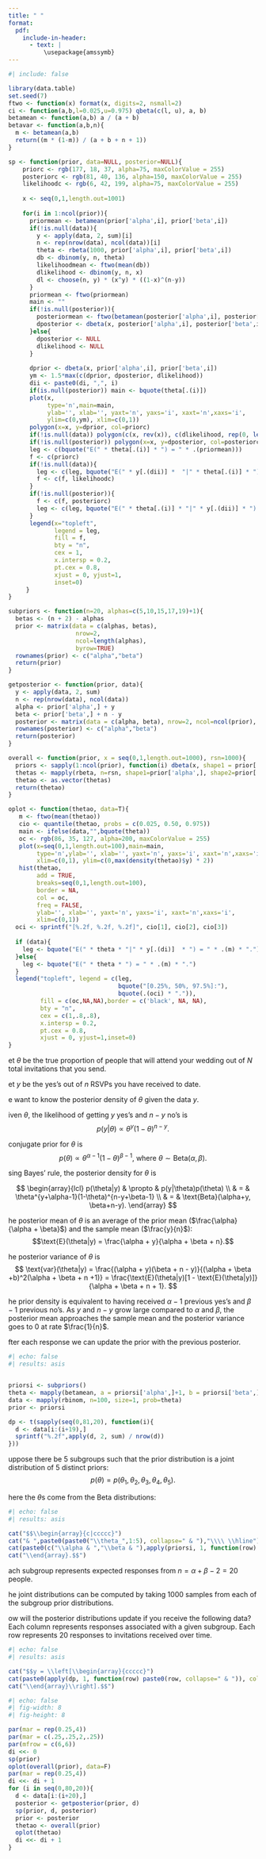 ```yaml
---
title: " "
format:
  pdf:
    include-in-header:
      - text: |
          \usepackage{amssymb}
---
```


```r
#| include: false

library(data.table)
set.seed(7)
ftwo <- function(x) format(x, digits=2, nsmall=2)
ci <- function(a,b,l=0.025,u=0.975) qbeta(c(l, u), a, b)
betamean <- function(a,b) a / (a + b)
betavar <- function(a,b,n){
  m <- betamean(a,b)
  return((m * (1-m)) / (a + b + n + 1))
}

sp <- function(prior, data=NULL, posterior=NULL){
    priorc <- rgb(177, 18, 37, alpha=75, maxColorValue = 255)
    posteriorc <- rgb(81, 40, 136, alpha=150, maxColorValue = 255)
    likelihoodc <- rgb(6, 42, 199, alpha=75, maxColorValue = 255)
    
    x <- seq(0,1,length.out=1001)
    
    for(i in 1:ncol(prior)){
      priormean <- betamean(prior['alpha',i], prior['beta',i])
      if(!is.null(data)){
        y <- apply(data, 2, sum)[i]
        n <- rep(nrow(data), ncol(data))[i]
        theta <- rbeta(1000, prior['alpha',i], prior['beta',i])
        db <- dbinom(y, n, theta)
        likelihoodmean <- ftwo(mean(db))
        dlikelihood <- dbinom(y, n, x)
        dl <- choose(n, y) * (x^y) * ((1-x)^(n-y))
      }
      priormean <- ftwo(priormean)
      main <- ""
      if(!is.null(posterior)){
        posteriormean <- ftwo(betamean(posterior['alpha',i], posterior['beta',i]))
        dposterior <- dbeta(x, posterior['alpha',i], posterior['beta',i])
      }else{
        dposterior <- NULL
        dlikelihood <- NULL
      }
      
      dprior <- dbeta(x, prior['alpha',i], prior['beta',i])
      ym <- 1.5*max(c(dprior, dposterior, dlikelihood))
      dii <- paste0(di, ",", i)
      if(is.null(posterior)) main <- bquote(theta[.(i)])
      plot(x, 
           type='n',main=main,
           ylab='', xlab='', yaxt='n', yaxs='i', xaxt='n',xaxs='i',
           ylim=c(0,ym), xlim=c(0,1))
      polygon(x=x, y=dprior, col=priorc)
      if(!is.null(data)) polygon(c(x, rev(x)), c(dlikelihood, rep(0, length(dlikelihood))), col=likelihoodc)
      if(!is.null(posterior)) polygon(x=x, y=dposterior, col=posteriorc)
      leg <- c(bquote("E(" * theta[.(i)] * ") = " * .(priormean)))
      f <- c(priorc)
      if(!is.null(data)){
        leg <- c(leg, bquote("E(" * y[.(dii)] *  "|" * theta[.(i)] * ") = " * .(likelihoodmean)))
        f <- c(f, likelihoodc)
      }
      if(!is.null(posterior)){
        f <- c(f, posteriorc)
        leg <- c(leg, bquote("E(" * theta[.(i)] * "|" * y[.(dii)] * ") = " * .(posteriormean)))
      }
      legend(x="topleft",
             legend = leg,
             fill = f,
             bty = "n",
             cex = 1,
             x.intersp = 0.2,
             pt.cex = 0.8,
             xjust = 0, yjust=1,
             inset=0)
     }
}

subpriors <- function(n=20, alphas=c(5,10,15,17,19)+1){
  betas <- (n + 2) - alphas
  prior <- matrix(data = c(alphas, betas),
                   nrow=2,
                   ncol=length(alphas),
                   byrow=TRUE)
  rownames(prior) <- c("alpha","beta")
  return(prior)
}

getposterior <- function(prior, data){
  y <- apply(data, 2, sum)
  n <- rep(nrow(data), ncol(data))
  alpha <- prior['alpha',] + y
  beta <- prior['beta',] + n - y
  posterior <- matrix(data = c(alpha, beta), nrow=2, ncol=ncol(prior), byrow=TRUE)
  rownames(posterior) <- c("alpha","beta")
  return(posterior)
}

overall <- function(prior, x = seq(0,1,length.out=1000), rsn=1000){
  priors <- sapply(1:ncol(prior), function(i) dbeta(x, shape1 = prior['alpha',i], shape2 = prior['beta',i]))
  thetas <- mapply(rbeta, n=rsn, shape1=prior['alpha',], shape2=prior['beta',])
  thetao <- as.vector(thetas)
  return(thetao)
}

oplot <- function(thetao, data=T){
   m <- ftwo(mean(thetao))
   cio <- quantile(thetao, probs = c(0.025, 0.50, 0.975))
   main <- ifelse(data,"",bquote(theta))
   oc <- rgb(86, 35, 127, alpha=200, maxColorValue = 255)
   plot(x=seq(0,1,length.out=100),main=main,
        type='n',ylab='', xlab='', yaxt='n', yaxs='i', xaxt='n',xaxs='i',
        xlim=c(0,1), ylim=c(0,max(density(thetao)$y) * 2))
   hist(thetao, 
        add = TRUE,
        breaks=seq(0,1,length.out=100),
        border = NA,
        col = oc, 
        freq = FALSE,
        ylab='', xlab='', yaxt='n', yaxs='i', xaxt='n',xaxs='i',
        xlim=c(0,1))
  oci <- sprintf("[%.2f, %.2f, %.2f]", cio[1], cio[2], cio[3])
  
  if (data){
    leg <- bquote("E(" * theta * "|" * y[.(di)]  * ") = " * .(m) * ".")
  }else{
    leg <- bquote("E(" * theta * ") = " * .(m) * ".")
  }
  legend("topleft", legend = c(leg,
                               bquote("[0.25%, 50%, 97.5%]:"),
                               bquote(.(oci) * ".")),
         fill = c(oc,NA,NA),border = c('black', NA, NA),
         bty = "n",
         cex = c(1,.8,.8),
         x.intersp = 0.2,
         pt.cex = 0.8,
         xjust = 0, yjust=1,inset=0)
}
```

\newcommand{\h}{$\scriptstyle \heartsuit\ $}
\textbf{RSVPs} \textit{or how I learned how many people will attend your wedding}
\vspace{1em}
 
\h Let $\theta$ be the true proportion of people that will attend your wedding out of $N$ total invitations that you send.

\h Let $y$ be the yes's out of $n$ RSVPs you have received to date.

\h We want to know the posterior density of $\theta$ given the data $y$.
 
\h Given $\theta$, the likelihood of getting $y$ yes's and $n - y$ no's is $$p(y|\theta) \propto \theta^y(1-\theta)^{n - y}.$$

\h A conjugate prior for $\theta$ is $$p(\theta) \propto \theta^{\alpha-1}(1-\theta)^{\beta-1},\ \text{where}\ \theta \sim \text{Beta}(\alpha, \beta).$$

\h Using Bayes' rule, the posterior density for $\theta$ is

$$
\begin{array}{lcl}
p(\theta|y) & \propto & p(y|\theta)p(\theta) \\
& = & \theta^{y+\alpha-1}(1-\theta)^{n-y+\beta-1} \\
& = & \text{Beta}(\alpha+y, \beta+n-y).
\end{array}
$$

\h The posterior mean of $\theta$ is an average of the prior mean ($\frac{\alpha}{\alpha + \beta}$) and the sample mean ($\frac{y}{n}$): $$\text{E}(\theta|y) = \frac{\alpha + y}{\alpha + \beta + n}.$$

\h The posterior variance of $\theta$ is 
$$
\text{var}(\theta|y) = \frac{(\alpha + y)(\beta + n - y)}{(\alpha + \beta +b)^2(\alpha + \beta + n +1)} = 
\frac{\text{E}(\theta|y)[1 - \text{E}(\theta|y)]}{\alpha + \beta + n + 1}.
$$

\h The prior density is equivalent to having received $\alpha - 1$ previous yes's and $\beta - 1$ previous no's. As $y$ and $n-y$ grow large compared to $\alpha$ and $\beta$, the posterior mean approaches the sample mean and the posterior variance goes to 0 at rate $\frac{1}{n}$.

\h After each response we can update the prior with the previous posterior.

```r
#| echo: false
#| results: asis


priorsi <- subpriors()
theta <- mapply(betamean, a = priorsi['alpha',]+1, b = priorsi['beta',]-1)
data <- mapply(rbinom, n=100, size=1, prob=theta)
prior <- priorsi

dp <- t(sapply(seq(0,81,20), function(i){
  d <- data[i:(i+19),]
  sprintf("%.2f",apply(d, 2, sum) / nrow(d))
}))
```

\newpage
\h Suppose there be 5 subgroups such that the prior distribution is a joint distribution of 5 distinct priors: $$p(\theta) = p(\theta_1,\theta_2,\theta_3,\theta_4, \theta_5).$$ 

\h Where the $\theta$s come from the Beta distributions:

```r
#| echo: false
#| results: asis

cat("$$\\begin{array}{c|ccccc}")
cat("& ",paste0(paste0("\\theta_",1:5), collapse=" & "),"\\\\ \\hline")
cat(paste0(c("\\alpha & ","\\beta & "),apply(priorsi, 1, function(row) paste0(row, collapse=" & ")), collapse = "\\\\ "))
cat("\\end{array}.$$")
```

\h Each subgroup represents expected responses from $n = \alpha + \beta - 2 = 20$ people.

\h The joint distributions can be computed by taking 1000 samples from each of the subgroup prior distributions.

\h How will the posterior distributions update if you receive the following data? Each column represents responses associated with a given subgroup. Each row represents 20 responses to invitations received over time.
```r
#| echo: false
#| results: asis

cat("$$y = \\left[\\begin{array}{ccccc}")
cat(paste0(apply(dp, 1, function(row) paste0(row, collapse=" & ")), collapse = "\\\\"))
cat("\\end{array}\\right].$$")
```

```r
#| echo: false
#| fig-width: 8
#| fig-height: 8

par(mar = rep(0.25,4))
par(mar = c(.25,.25,2,.25))
par(mfrow = c(6,6))
di <<- 0
sp(prior)
oplot(overall(prior), data=F)
par(mar = rep(0.25,4))
di <<- di + 1
for (i in seq(0,80,20)){
  d <- data[i:(i+20),]
  posterior <- getposterior(prior, d)
  sp(prior, d, posterior)
  prior <- posterior
  thetao <- overall(prior)
  oplot(thetao)
  di <<- di + 1
}
```

